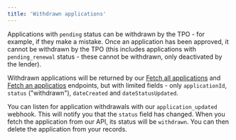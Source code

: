 ```yaml
---
title: 'Withdrawn applications'
---
```


Applications with `pending` status can be withdrawn by the TPO - for example, if they make a mistake. Once an application has been approved, it cannot be withdrawn by the TPO (this includes applications with `pending_renewal` status - these cannot be withdrawn, only deactivated by the lender).

Withdrawn applications will be returned by our [Fetch all applications](/api-reference/endpoint/get_applications) and [Fetch an applicatios](/api-reference/endpoint/get_application) endpoints, but with limited fields - only `applicationId`, `status` ("withdrawn"), `dateCreated` and `dateStatusUpdated`.

You can listen for application withdrawals with our `application_updated` webhook. This will notify you that the `status` field has changed. When you fetch the application from our API, its status will be `withdrawn`. You can then delete the application from your records.